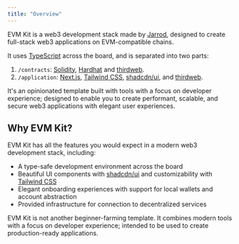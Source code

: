 ```yaml
---
title: "Overview"
---
```


EVM Kit is a web3 development stack made by [Jarrod](https://twitter.com/jarrodwattsdev),
designed to create full-stack web3 applications on EVM-compatible chains.

It uses [TypeScript](https://www.typescriptlang.org/) across the board, and is separated into two parts:

1. `/contracts`: [Solidity](https://docs.soliditylang.org/en/v0.8.20/), [Hardhat](https://hardhat.org/) and [thirdweb](https://thirdweb.com/).
2. `/application`: [Next.js](https://nextjs.org/), [Tailwind CSS](https://tailwindcss.com/), [shadcdn/ui](https://ui.shadcn.com/), and [thirdweb](https://thirdweb.com/).

It's an opinionated template built with tools with a focus on developer experience; designed to enable you to create
performant, scalable, and secure web3 applications with elegant user experiences.

## Why EVM Kit?

EVM Kit has all the features you would expect in a modern web3 development stack, including:

- A type-safe development environment across the board
- Beautiful UI components with [shadcdn/ui](https://ui.shadcn.com/) and customizability with [Tailwind CSS](https://tailwindcss.com/)
- Elegant onboarding experiences with support for local wallets and account abstraction
- Provided infrastructure for connection to decentralized services

EVM Kit is not another beginner-farming template. It combines modern tools with a focus on developer experience;
intended to be used to create production-ready applications.
